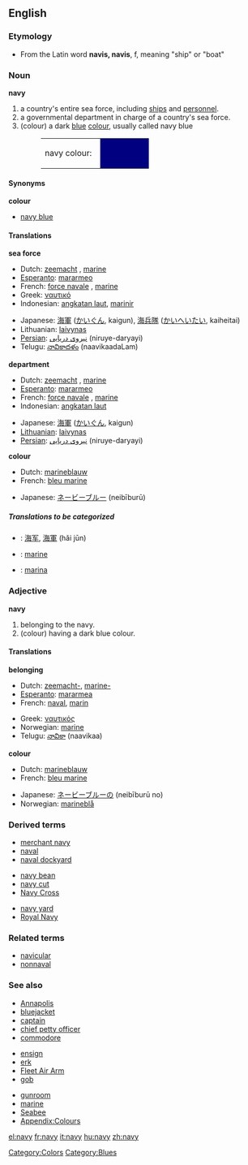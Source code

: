 {{wikipedia}}
==English==

===Etymology===
*From the Latin word '''navis, navis''', f, meaning "ship" or "boat"

===Noun===
'''navy'''

#a country's entire sea force, including [[ship]]s and [[personnel]].
#a governmental department in charge of a country's sea force.
#(colour) a dark [[blue]] [[color|colour]], usually called navy blue
#:<table><tr><td>navy colour: &nbsp;</td><td bgcolor="#000080" width="80">&nbsp; </td></tr></table>

====Synonyms====
'''colour'''
*[[navy blue]]

====Translations====
'''sea force'''
{{top}}
*Dutch: [[zeemacht]] {{f}}, [[marine]] {{f}}
*[[Esperanto]]: [[mararmeo]]
*French: [[force navale]] {{f}}, [[marine]] {{f}}
*Greek: [[ναυτικό]] {{n}}
*Indonesian: [[angkatan laut]], [[marinir]]
{{mid}}
*Japanese: [[海軍]] ([[かいぐん]], kaigun), [[海兵隊]] ([[かいへいたい]], kaiheitai)
*Lithuanian: [[laivynas]] {{m}}
*[[Persian]]: [[نیروی دریایی]]  (niruye-daryayi)
*Telugu: [[నావికాదళం]] (naavikaadaLam)
{{bottom}}

'''department'''
{{top}}
*Dutch: [[zeemacht]] {{f}}, [[marine]] {{f}}
*[[Esperanto]]: [[mararmeo]]
*French: [[force navale]] {{f}}, [[marine]] {{f}}
*Indonesian: [[angkatan laut]] 
{{mid}}
*Japanese: [[海軍]] ([[かいぐん]], kaigun)
*[[Lithuanian]]: [[laivynas]] {{m}} 
*[[Persian]]: [[نیروی دریایی]]  (niruye-daryayi) 
{{bottom}}

'''colour'''
{{top}}
*Dutch: [[marineblauw]] {{n}}
*French: [[bleu marine]] {{m}}
{{mid}}
*Japanese: [[ネービーブルー]] (neibīburū)
{{bottom}}

=====Translations to be categorized=====
{{checktrans}}
<!--Remove this section once all of the translations below have been moved into the tables above.-->
*{{ttbc|Chinese}}: [[海军]], [[海軍]] (hǎi jūn)
*{{ttbc|Norwegian}}: [[marine]]
*{{ttbc|Spanish}}: [[marina]] {{f}}

===Adjective===
'''navy'''
#belonging to the navy.
#(colour) having a dark blue colour.

====Translations====
'''belonging'''
{{top}}
*Dutch: [[zeemacht-]], [[marine-]]
*[[Esperanto]]: [[mararmea]]
*French: [[naval]], [[marin]] 
{{mid}}
*Greek: [[ναυτικός]]
*Norwegian: [[marine]]
*Telugu: [[నావికా]] (naavikaa)
{{bottom}}

'''colour'''
{{top}}
*Dutch: [[marineblauw]]
*French: [[bleu marine]]
{{mid}}
*Japanese: [[ネービーブルー]]の (neibīburū no)
*Norwegian: [[marineblå]]
{{bottom}}

===Derived terms===
{{top3}}
*[[merchant navy]]
*[[naval]]
*[[naval dockyard]]
{{mid3}}
*[[navy bean]]
*[[navy cut]]
*[[Navy Cross]]
{{mid3}}
*[[navy yard]]
*[[Royal Navy]]
{{bottom}}

===Related terms===
*[[navicular]]
*[[nonnaval]]

===See also===
{{top3}}
*[[Annapolis]]
*[[bluejacket]]
*[[captain]]
*[[chief petty officer]]
*[[commodore]]
{{mid3}}
*[[ensign]]
*[[erk]]
*[[Fleet Air Arm]]
*[[gob]]
{{mid3}}
*[[gunroom]]
*[[marine]]
*[[Seabee]]
*[[Wiktionary_Appendix:Colours|Appendix:Colours]]
{{bottom}}

[[Category:Colors]]
[[Category:Blues]]

[[el:navy]]
[[fr:navy]]
[[it:navy]]
[[hu:navy]]
[[zh:navy]]